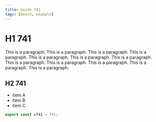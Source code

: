 ```yaml
---
title: Guide 741
tags: [bench, example]
---
```


# H1 741

This is a paragraph. This is a paragraph. This is a paragraph. This is a paragraph. This is a paragraph. This is a paragraph. This is a paragraph. This is a paragraph. This is a paragraph. This is a paragraph. This is a paragraph. This is a paragraph. 

## H2 741

- item A
- item B
- item C

```ts
export const v741 = 741;
```